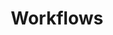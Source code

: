 ---
title: "Workflows"
description: "Description of your new file."
icon: "share-nodes"
sidebarTitle: "Workflows"
---